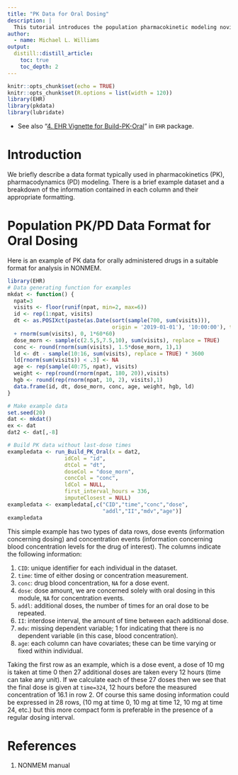 ```yaml
---
title: "PK Data for Oral Dosing"
description: |
  This tutorial introduces the population pharmacokinetic modeling novice to the data format appropriate for most PK model fitting software systems with a focus on oral dosing data.
author:
  - name: Michael L. Williams
output:
  distill::distill_article:
    toc: true
    toc_depth: 2
---
```


```r
knitr::opts_chunk$set(echo = TRUE)
knitr::opts_chunk$set(R.options = list(width = 120))
library(EHR)
library(pkdata)
library(lubridate)
```

* See also "[4. EHR Vignette for Build-PK-Oral](https://cran.r-project.org/web/packages/EHR/vignettes/ehr_vignette_04_Build_PK_Oral.html)" in `EHR` package.

# Introduction
We briefly describe a data format typically used in pharmacokinetics (PK), pharmacodynamics (PD) modeling.  There is a brief example dataset and a breakdown of the information contained in each column and their appropriate formatting.

# Population PK/PD Data Format for Oral Dosing

Here is an example of PK data for orally administered drugs in a suitable format for analysis in NONMEM.

```r
library(EHR)
# Data generating function for examples
mkdat <- function() {
  npat=3
  visits <- floor(runif(npat, min=2, max=6))
  id <- rep(1:npat, visits)
  dt <- as.POSIXct(paste(as.Date(sort(sample(700, sum(visits))), 
                                 origin = '2019-01-01'), '10:00:00'), tz = 'UTC') 
  + rnorm(sum(visits), 0, 1*60*60)
  dose_morn <- sample(c(2.5,5,7.5,10), sum(visits), replace = TRUE)
  conc <- round(rnorm(sum(visits), 1.5*dose_morn, 1),1)
  ld <- dt - sample(10:16, sum(visits), replace = TRUE) * 3600
  ld[rnorm(sum(visits)) < .3] <- NA
  age <- rep(sample(40:75, npat), visits)
  weight <- rep(round(rnorm(npat, 180, 20)),visits)
  hgb <- round(rep(rnorm(npat, 10, 2), visits),1)
  data.frame(id, dt, dose_morn, conc, age, weight, hgb, ld)
}

# Make example data
set.seed(20)
dat <- mkdat()
ex <- dat
dat2 <- dat[,-8]

# Build PK data without last-dose times
exampledata <- run_Build_PK_Oral(x = dat2,
                  idCol = "id",
                  dtCol = "dt",
                  doseCol = "dose_morn",
                  concCol = "conc",
                  ldCol = NULL,
                  first_interval_hours = 336,
                  imputeClosest = NULL)
exampledata <- exampledata[,c("CID","time","conc","dose",
                              "addl","II","mdv","age")]
exampledata
```

This simple example has two types of data rows, dose events (information concerning dosing) and concentration events (information concerning blood concentration levels for the drug of interest).  The columns indicate the following information:

1. `CID`: unique identifier for each individual in the dataset.
1. `time`: time of either dosing or concentration measurement.
1. `conc`: drug blood concentration, `NA` for a dose event.
1. `dose`: dose amount, we are concerned solely with oral dosing in this module, `NA` for concentration events.
1. `addl`: additional doses, the number of times for an oral dose to be repeated.
1. `II`: interdose interval, the amount of time between each additional dose.
1. `mdv`: missing dependent variable; 1 for indicating that there is no dependent variable (in this case, blood concentration).
1. `age`: each column can have covariates; these can be time varying or fixed within individual.

Taking the first row as an example, which is a dose event, a dose of 10 mg is taken at time 0 then 27 additional doses are taken every 12 hours (time can take any unit).  If we calculate each of these 27 doses then we see that the final dose is given at `time=324`, 12 hours before the measured concentration of 16.1 in row 2.  Of course this same dosing information could be expressed in 28 rows, (10 mg at time 0, 10 mg at time 12, 10 mg at time 24, etc.) but this more compact form is preferable in the presence of a regular dosing interval.

# References  
1. NONMEM manual
